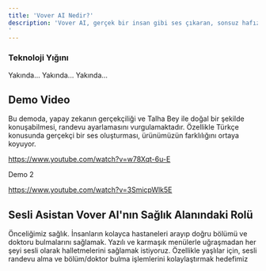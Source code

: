 ```yaml
---
title: 'Vover AI Nedir?'
description: 'Vover AI, gerçek bir insan gibi ses çıkaran, sonsuz hafızaya ve mükemmel hatırlamaya sahip sesli ve müşteri hizmetleri alanında rol oynayan bir asistandır. 10-20 dakikalık uzun telefon görüşmelerini tam olarak gerçekleştirebilir. Tam zamanlı bir temsilcinin tüm işini yapabilir, eğitilmesine, yönetilmesine veya motive edilmesine gerek kalmaz. Sadece 7/24/365 çalışır.
'
---
```




### Teknoloji Yığını

<AccordionGroup>
  <Accordion icon="microchip" title="LLM">
   Yakında...
  </Accordion>
  <Accordion icon="microphone" title="TTS">
 Yakında...
  </Accordion>

  <Accordion icon="play" title="STT">
 Yakında...
  </Accordion>
</AccordionGroup>


## Demo Video

 Bu demoda, yapay zekanın gerçekçiliği ve Talha Bey ile doğal bir şekilde konuşabilmesi, randevu ayarlamasını vurgulamaktadır. Özellikle Türkçe konusunda gerçekçi bir ses oluşturması, ürünümüzün farklılığını ortaya koyuyor.

https://www.youtube.com/watch?v=w78Xqt-6u-E

Demo 2 

https://www.youtube.com/watch?v=3SmicpWlk5E




## Sesli Asistan Vover AI'nın Sağlık Alanındaki Rolü

Önceliğimiz sağlık. İnsanların kolayca hastaneleri arayıp doğru bölümü ve doktoru bulmalarını sağlamak. Yazılı ve karmaşık menülerle uğraşmadan her şeyi sesli olarak halletmelerini sağlamak istiyoruz. Özellikle yaşlılar için, sesli randevu alma ve bölüm/doktor bulma işlemlerini kolaylaştırmak hedefimiz





